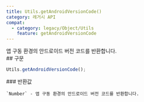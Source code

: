 ```yaml
---
title: Utils.getAndroidVersionCode()
category: 레거시 API
compat:
  - category: legacy/Object/Utils
    feature: getAndroidVersionCode
---
```


<Section>
  앱 구동 환경의 안드로이드 버전 코드를 반환합니다.
</Section>
<Section>
  ## 구문

  ~~~js
  Utils.getAndroidVersionCode();
  ~~~

  <Section>
    ### 반환값

    `Number` - 앱 구동 환경의 안드로이드 버전 코드를 반환합니다.
  </Section>
</Section>